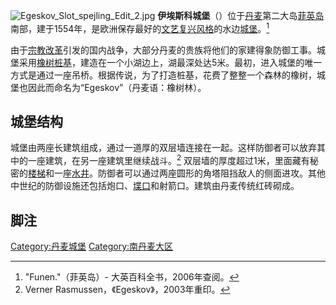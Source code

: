 {{coord|55|10|35|N|10|29|22|E|type:landmark_region:DK|display=title}}
[[File:Egeskov_Slot_spejling_Edit_2.jpg|right]]
'''伊埃斯科城堡'''（{{lang|da|Egeskov Slot}}）位于[[丹麦|丹麦]]第二大岛[[菲英岛|菲英岛]]南部，建于1554年，是欧洲保存最好的[[文艺复兴建筑|文艺复兴风格]]的水边[[城堡|城堡]]。<ref>"Funen."（菲英岛）- 大英百科全书，2006年查阅。</ref>

由于[[宗教改革|宗教改革]]引发的国内战争，大部分丹麦的贵族将他们的家建得象防御工事。城堡采用[[橡树|橡树]][[桩基础|桩基]]，建造在一个小湖边上，湖最深处达5米。最初，进入城堡的唯一方式是通过一座吊桥。根据传说，为了打造桩基，花费了整整一个森林的橡树，城堡也因此而命名为“Egeskov”（丹麦语：橡树林）。

==城堡结构==
城堡由两座长建筑组成，通过一道厚的双层墙连接在一起。这样防御者可以放弃其中的一座建筑，在另一座建筑里继续战斗。<ref>Verner Rasmussen，《Egeskov》，2003年重印。</ref> 双层墙的厚度超过1米，里面藏有秘密的[[楼梯|楼梯]]和一座[[井|水井]]。防御者可以通过两座圆形的角塔阻挡敌人的侧面进攻。其他中世纪的防御设施还包括炮口、[[堞口|堞口]]和射箭口。建筑由丹麦传统红砖砌成。

==脚注==
{{Reflist|2}}

[[Category:丹麦城堡|Category:丹麦城堡]]
[[Category:南丹麦大区|Category:南丹麦大区]]